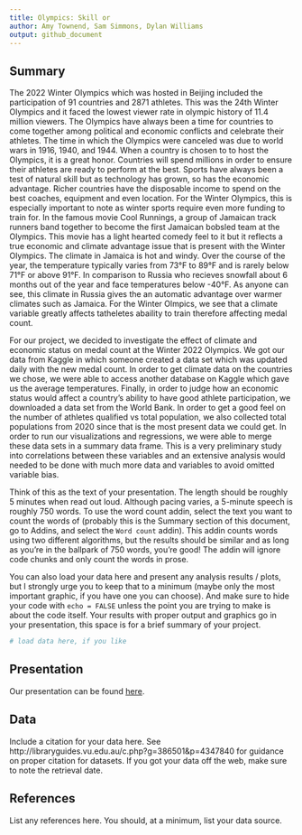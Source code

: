 ---
title: Olympics: Skill or 
author: Amy Townend, Sam Simmons, Dylan Williams 
output: github_document
---

## Summary
The 2022 Winter Olympics which was hosted in Beijing included the participation of 91 countries and 2871 athletes. This was the 24th Winter Olympics and it faced the lowest viewer rate in olympic history of 11.4 million viewers. The Olympics have always been a time for countries to come together among political and economic conflicts and celebrate their athletes. The time in which the Olympics were canceled was due to world wars in 1916, 1940, and 1944. When a country is chosen to to host the Olympics, it is a great honor. Countries will spend millions in order to ensure their athletes are ready to perform at the best. Sports have always been a test of natural skill but as technology has grown, so has the economic advantage. Richer countries have the disposable income to spend on the best coaches, equipment and even location. For the Winter Olympics, this is especially important to note as winter sports require even more funding to train for. In the famous movie Cool Runnings, a group of Jamaican track runners band together to become the first Jamaican bobsled team at the Olympics. This movie has a light hearted comedy feel to it but it reflects a true economic and climate advantage issue that is present with the Winter Olympics. The climate in Jamaica is hot and windy. Over the course of the year, the temperature typically varies from 73°F to 89°F and is rarely below 71°F or above 91°F. In comparison to Russia who recieves snowfall about 6 months out of the year and face temperatures below -40°F. As anyone can see, this climate in Russia gives the an automatic advantage over warmer climates such as Jamaica. For the Winter Olmpics, we see that a climate variable greatly affects tatheletes abaility to train therefore affecting medal count. 

For our project, we decided to investigate the effect of climate and economic status on medal count at the Winter 2022 Olympics. We got our data from Kaggle in which someone created a data set which was updated daily with the new medal count. In order to get climate data on the countries we chose, we were able to access another database on Kaggle which gave us the average temperatures. Finally, in order to judge how an economic status would affect a country’s ability to have good athlete participation, we downloaded a data set from the World Bank. In order to get a good feel on the number of athletes qualified vs total population, we also collected total populations from 2020 since that is the most present data we could get. In order to run our visualizations and regressions, we were able to merge these data sets in a summary data frame. This is a very preliminary study into correlations between these variables and an extensive analysis would needed to be done with much more data and variables to avoid omitted variable bias. 

Think of this as the text of your presentation. 
The length should be roughly 5 minutes when read out loud.
Although pacing varies, a 5-minute speech is roughly 750 words. 
To use the word count addin, select the text you want to count the words of (probably this is the 
Summary section of this document, go to Addins, and select the `Word count` addin).
This addin counts words using two different algorithms, but the results should be similar and as long as you're in the ballpark of 750 words, you're good! 
The addin will ignore code chunks and only count the words in prose.

You can also load your data here and present any analysis results / plots, but I strongly urge you to keep that to a minimum (maybe only the most important graphic, if you have one you can choose). 
And make sure to hide your code with  `echo = FALSE` unless the point you are trying to make is about the code itself.
Your results with proper output and graphics go in your presentation, this space is for a brief summary of your project.

```{r load-data, echo = FALSE}
# load data here, if you like
```

## Presentation

Our presentation can be found [here](presentation/presentation.html).

## Data 

Include a citation for your data here. 
See http://libraryguides.vu.edu.au/c.php?g=386501&p=4347840 for guidance on proper citation for datasets. 
If you got your data off the web, make sure to note the retrieval date.

## References

List any references here. You should, at a minimum, list your data source.

